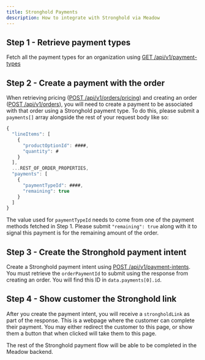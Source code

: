 ```yaml
---
title: Stronghold Payments
description: How to integrate with Stronghold via Meadow
---
```


## Step 1 - Retrieve payment types

Fetch all the payment types for an organization using [GET /api/v1/payment-types](/endpoints/orders/list-payment-types)

## Step 2 - Create a payment with the order

When retrieving pricing ([POST /api/v1/orders/pricing](/endpoints/orders/retrieve-pricing)) and creating an order ([POST /api/v1/orders](/endpoints/orders/create-order)), you will need to create a payment to be associated with that order using a Stronghold payment type. To do this, please submit a `payments[]` array alongside the rest of your request body like so:

```javascript
{
  "lineItems": [
    {
      "productOptionId": ####,
      "quantity": #
    }
  ],
  ...REST_OF_ORDER_PROPERTIES,
  "payments": [
    {
      "paymentTypeId": ####,
      "remaining": true
    }
  ]
}
```

The value used for `paymentTypeId` needs to come from one of the payment methods fetched in Step 1. Please submit `"remaining": true` along with it to signal this payment is for the remaining amount of the order.

## Step 3 - Create the Stronghold payment intent

Create a Stronghold payment intent using [POST /api/v1/payment-intents](/endpoints/orders/create-payment-intent). You must retrieve the `orderPaymentId` to submit using the response from creating an order. You will find this ID in `data.payments[0].id`.

## Step 4 - Show customer the Stronghold link

After you create the payment intent, you will receive a `strongholdLink` as part of the response. This is a webpage where the customer can complete their payment. You may either redirect the customer to this page, or show them a button that when clicked will take them to this page.

The rest of the Stronghold payment flow will be able to be completed in the Meadow backend.
